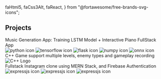   faHtml5,
  faCss3Alt,
  faReact,
} from "@fortawesome/free-brands-svg-icons";

## Projects

<div style={{ display: "flex", flexDirection: "column", gap: "2vh" }}>
  <ProjectCard
    title="MusicGen App"
    link="https://poli-musicgen.netlify.app/"
    bg="url(https://i.postimg.cc/9MSwHcrX/Screenshot-2025-10-25-at-14-53-06.png) center center/100% 100% no-repeat"
  >
    <div
      style={{
        fontSize: "1.5vw",
        display: "inline-block",
        background: "rgba(0,0,0,0.6)" /* dark translucent panel for contrast */,
        padding: "0.8vw 1vw",
        color: "#fff",
        borderRadius: "8px",
        boxShadow: "0 6px 18px rgba(0,0,0,0.35)",
        textShadow: "0 2px 6px rgba(0,0,0,0.6)",
        backdropFilter: "blur(4px)",
      }}
    >
      Music Generation App: Training LSTM Model + Interactive Piano FullStack
      App
    </div>
  </ProjectCard>
  <div
    style={{
      display: "flex",
      justifyContent: "center",
      alignItems: "center",
    }}
  >
    <img
      src="https://www.vectorlogo.zone/logos/python/python-ar21.svg"
      alt="python icon"
      style={{ width: "5vw", height: "6vh", marginLeft: "1.5vw" }}
    />
    <FontAwesomeIcon
      icon={faReact}
      style={{ fontSize: "3.5vw", marginLeft: "1.5vw", color: "#61dafb" }}
    />
    <img
      src="https://www.vectorlogo.zone/logos/tensorflow/tensorflow-ar21.svg"
      alt="tensorflow icon"
      style={{ width: "5vw", height: "6vh", marginLeft: "1.5vw" }}
    />
    <img
      src="https://www.vectorlogo.zone/logos/palletsprojects_flask/palletsprojects_flask-ar21~v2.svg"
      alt="flask icon"
      style={{ width: "5vw", height: "6vh", marginLeft: "1.5vw" }}
    />
    <img
      src="https://www.vectorlogo.zone/logos/numpy/numpy-ar21.svg"
      alt="numpy icon"
      style={{ width: "5vw", height: "6vh", marginLeft: "1.5vw" }}
    />
    <img
      src="https://www.vectorlogo.zone/logos/onnxai/onnxai-ar21.svg"
      alt="onnx icon"
      style={{ width: "5vw", height: "6vh", marginLeft: "1.5vw" }}
    />
  </div>
</div>

<div style={{ display: "flex", flexDirection: "column", gap: "2vh" }}>
  <ProjectCard
    title="Donkey Kong"
    link="https://github.com/erezpoliak/DonkyKong-Game"
    bg="url(https://i.postimg.cc/SKRzW703/Screenshot-2025-08-08-at-15-50-30.png) center center/100% 100% no-repeat"
  >
    <div style={{ fontSize: "1.5vw" }}>
      C++ Game support multiple levels, enemy types and gameplay recording
    </div>
  </ProjectCard>
  <div
    style={{
      display: "flex",
      justifyContent: "center",
      alignItems: "center",
    }}
  >
    <img
      src="https://commons.wikimedia.org/wiki/Special:FilePath/ISO_C%2B%2B_Logo.svg"
      alt="C++ Logo"
      style={{ width: "3.8vw" }}
    />
  </div>
</div>

<div style={{ display: "flex", flexDirection: "column", gap: "2vh" }}>
  <ProjectCard
    title="Poligram"
    link="https://poligram.netlify.app"
    bg="url(poligram.png) center center/100% 100% no-repeat"
  >
    <div style={{ fontSize: "1.5vw" }}>
      Fullstack Instagram clone using MERN Stack, and Firebase Authentication
    </div>
  </ProjectCard>
  <div
    style={{ display: "flex", justifyContent: "center", alignItems: "center" }}
  >
    <FontAwesomeIcon
      icon={faHtml5}
      style={{ fontSize: "3.5vw", color: "#e54d26" }}
    />
    <FontAwesomeIcon
      icon={faCss3Alt}
      style={{ fontSize: "3.5vw", marginLeft: "1.5vw", color: "#2965f1" }}
    />
    <FontAwesomeIcon
      icon={faReact}
      style={{ fontSize: "3.5vw", marginLeft: "1.5vw", color: "#61dafb" }}
    />
    <img
      src="https://www.vectorlogo.zone/logos/expressjs/expressjs-ar21.svg"
      alt="expressjs icon"
      style={{ width: "5vw", height: "6vh", marginLeft: "1.5vw" }}
    />
    <img
      src="https://www.vectorlogo.zone/logos/mongodb/mongodb-ar21.svg"
      alt="expressjs icon"
      style={{ width: "5vw", height: "6vh", marginLeft: "1.5vw" }}
    />
    <img
      src="https://firebase.google.com/downloads/brand-guidelines/SVG/logo-standard.svg"
      alt="expressjs icon"
      style={{ width: "5vw", height: "6vh", marginLeft: "1.5vw" }}
    />
  </div>
</div>
